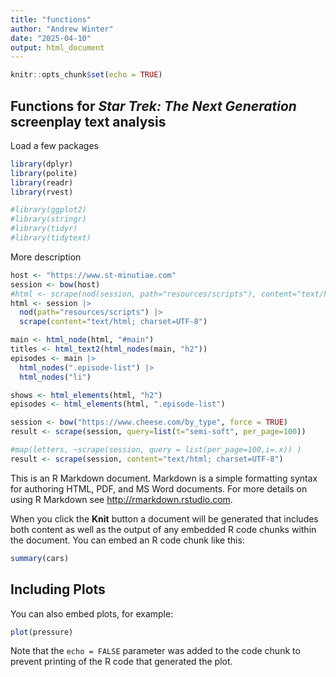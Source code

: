 ```yaml
---
title: "functions"
author: "Andrew Winter"
date: "2025-04-10"
output: html_document
---
```


```r
knitr::opts_chunk$set(echo = TRUE)
```

## Functions for *Star Trek: The Next Generation* screenplay text analysis

Load a few packages
```r
library(dplyr)
library(polite)
library(readr)
library(rvest)

#library(ggplot2)
#library(stringr)
#library(tidyr)
#library(tidytext)
```

More description

```r
host <- "https://www.st-minutiae.com"
session <- bow(host)
#html <- scrape(nod(session, path="resources/scripts"), content="text/html; charset=UTF-8")
html <- session |>
  nod(path="resources/scripts") |>
  scrape(content="text/html; charset=UTF-8")
```

```r
main <- html_node(html, "#main")
titles <- html_text2(html_nodes(main, "h2"))
episodes <- main |>
  html_nodes(".episode-list") |>
  html_nodes("li")
```




```r
shows <- html_elements(html, "h2")
episodes <- html_elements(html, ".episode-list")
```
```r
session <- bow("https://www.cheese.com/by_type", force = TRUE)
result <- scrape(session, query=list(t="semi-soft", per_page=100))

#map(letters, ~scrape(session, query = list(per_page=100,i=.x)) )
result <- scrape(session, content="text/html; charset=UTF-8")
```

This is an R Markdown document. Markdown is a simple formatting syntax for authoring HTML, PDF, and MS Word documents. For more details on using R Markdown see <http://rmarkdown.rstudio.com>.

When you click the **Knit** button a document will be generated that includes both content as well as the output of any embedded R code chunks within the document. You can embed an R code chunk like this:

```r
summary(cars)
```

## Including Plots

You can also embed plots, for example:

```r
plot(pressure)
```

Note that the `echo = FALSE` parameter was added to the code chunk to prevent printing of the R code that generated the plot.
